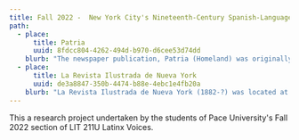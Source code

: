 ```yaml
---
title: Fall 2022 -  New York City's Nineteenth-Century Spanish-Language Press
path:
  - place:
      title: Patria
      uuid: 8fdcc804-4262-494d-b970-d6cee53d74dd
    blurb: "The newspaper publication, Patria (Homeland) was originally created in the 1890's by Jose Martí during the last phase of the Cuban Revolution for independence. The papers publication site was located on, or around, what is now 214 Pearl St., which is about a 7 minute walk from our main campus building here in New York.\_ \_ \_ \_ \_ \_ \_ \_ \_ \_ \_ \_ \_ \_ \_ \_ \_ \_ \_ \_ \_ \_ \_ \_ \_ \_ \_ \_ \_ \_ Patria, or free fatherland, began its circulation during Marti’s exile in New York, with it’s first publication being on March 14, 1892 created to show a sense of ‘truth’; one of his passions, which he wound up using as a weapon. The publication itself was written at a time where there was a quiet, yet influential movement going on within Latinx writing.\_ \_ \_ \_ \_ \_ \_ \_ \_ \_ \_ \_ \_ \_ \_ \_ \_ \_ \_ \_ \_ \_ \_ \_ \_ \_ \_ \_ \_ \_ \_ \_ \_ \_ \_ \_ \_ \_ \_ \_ \_ \_ \_ \_ \_ \_ \_ \_ \_ \_ \_ \_ \_ \_ \_ \_ \_The purpose of creating this publication began as an outlet for his activism, giving the Latinx community in New York a voice and revolutionize the idea of fighting for their own independence. This was similar to the American freedom that prospered around him, despite the marginalized groups within the country and imperialistic motives that impacted his community in and outside of the United States.\_ \_ \_ \_ \_ \_ \_ \_ \_ \_ \_ \_ \_ \_ \_ \_ \_ \_ \_ \_ \_ \_ \_ \_ \_ \_ \_ \_ \_ \_ \_ \_ \_ \_ \_ \_ \_ \_ \_ \_ \_ \_ \_ During our research, we found a scholarly article on JSTOR that discusses Jose Marti’s newspaper, Patria (Homeland). We found a JSTOR political article from the book Cuban Studies entitled “José Martí and the Politics of Journalism” by Eileen McGovern, where she discusses the monumental impact Martí’s writing had at the time. McGovern includes the purpose behind the newspaper by quoting Martí directly from the first publication. Marti writes that the purpose of the publication is, “To come together and to love, and to live in the passion of the truth, this newspaper is born” (McGovern 124). According to Martí, “truth” had been his passion and weapon to which he believed would free Cuba. Patria exhibits Martí’s passion and truth in fighting for independence of the Latinx community.\_ \_ \_ \_ \_ \_ \_ \_ \_ \_ \_ \_ \_ \_ \_ \_ \_ \_ \_ \_ \_ \_ \_ \_ \_ \_ \_ \_ \_ \_ \_ \_ \_ \_\_\nWorks Cited:\_ \_ \_ \_ \_ \_ \_ \_ \_ \_ \_ \_ \_ \_ \_ \_ \_ \_ \_ \_ \_ \_ \_ \_ \_ \_ \_ \_ \_ \_ \_ \_ \_\nKanellos, Nicolás, and Helvetia Martell. Hispanic Periodicals in the United States, Origins to 1960: A Brief History and Comprehensive Bibliography. Houston, Arte Publico Press, 1999.\nMcgovern, Eileen. \"José Martí and the Politics of Journalism.\" Cuban Studies, vol. 25, 1995, pp. 123-46. JSTOR,\_[www.jstor.org/stable/24486085](http://www.jstor.org/stable/24486085). Accessed 12 Oct. 2022.\nNavarro, Oleski Miranda. \"The Periodical Patria and Racial Mobilization in the Last War for Cuban Independence.\" Age of Revolutions, 7 May 2018, ageofrevolutions.com/2018/05/07/the-periodical-patria-and-racial-mobilization-in-the-last-war-for-cuban-independence/. Accessed 12 Oct. 2022.\n\"Patria New York, N.Y. - 1898.\" Library of Congress,\_[www.loc.gov/item/sn86071646/](http://www.loc.gov/item/sn86071646/). Accessed 12 Oct. 2022.\n"
  - place:
      title: La Revista Ilustrada de Nueva York
      uuid: de3a8847-350b-4474-b88e-4ebc1e4fb20a
    blurb: "La Revista Ilustrada de Nueva York (1882-?) was located at 124 Chamber Street. La Revista specialized in short novels, poetry, fashion commentary, and illustrations. This broad specialization thoroughly informed readers in a variety of subjects aside from day-to-day news. This publication company served as a platform for “renowned living writers of the Hispanic world (Kanellos 67). La Revista highlighted the work of renowned authors such as Juan Valera and Rubén Darío, and it famously served as the first newspaper company to publish José Martí’s Nuestra America. The company served an audience of middle and upper class Hispanics from a wide range of locations, even attracting readers in the Caribbean, Central, South America, and the Phillippines. La Revista Ilustrada “saw itself as thoroughly modern and progressive and identified highly with American technology, industrial, and scientific advancement” (Kanellos 68). According to author, Celso Rodriguez in “The Hispanic American Historical Review,” “…Although the emphasis of the magazine was to promote Spanish values, it offered a diversity of\_ intellectual interests, including topics dealing with the United States and Europe” (Rodríguez 763). With its progressive attitude and modern identity, La Revista Ilustrada de Nueva York promoted pan-Hispanic unity in resisting American interventionism and modern-day colonialism.\n\nWork Cited:\nBolet Peraza, N. “La Revista Ilustrada De Nueva York.” 1882.\nde Beer, Gabriella. “IN PURSUIT OF ‘LA REVISTA ILUSTRADA,’ A 19th CENTURY NEW YORK MAGAZINE.” Bilingual Review / La\nRevista Bilingüe, vol. 4, 1977, pp. 145–146.\nKanellos Nicolás. A Brief History of Hispanic Periodicals in the United States. Arte Publico Press, 2000.\nN. W. Ayer & Son's American Newspaper Annual. N.W. Ayer & Son, 1891.\nRodríguez, Celso. “The Hispanic American Historical Review.” Vol. 57, no. 4, 1977.\n\nPhoto Credit:\nRepositoria Centroame de Patrimonio Cultural\n[https://repositorio.iiarte.ucr.ac.cr/handle/123456789/39;jsessionid=97EFCCBC014A18827A693912255BFA76](https://repositorio.iiarte.ucr.ac.cr/handle/123456789/39;jsessionid=97EFCCBC014A18827A693912255BFA76)\nStreet Easy\n[https://streeteasy.com/building/124-chambers-street-new\\_york](https://streeteasy.com/building/124-chambers-street-new_york)\nLa Revista Ilustrada de Nueva York. Colección de la Fundación John Boulton.\n[http://escritosdeunsalvaje.blogspot.com/2011/03/algo-mas-acerca-de-la-repatriacion-de.html](http://escritosdeunsalvaje.blogspot.com/2011/03/algo-mas-acerca-de-la-repatriacion-de.html)\n"
---
```


This a research project undertaken by the students of Pace University's Fall 2022 section of LIT 211U Latinx Voices.
